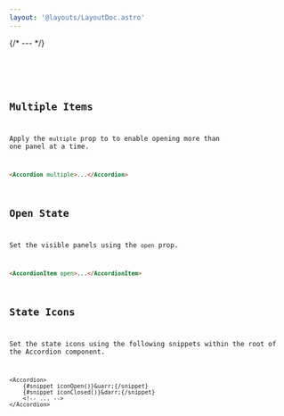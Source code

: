 ```yaml
---
layout: '@layouts/LayoutDoc.astro'
---
```




{/* --- */}

<Preview client:load>
	<Fragment slot="preview">
		<Example client:load />
	</Fragment>
	<Fragment slot="code">
		<Code code={ExampleRaw} lang="svelte" />
	</Fragment>
</Preview>

## Multiple Items

Apply the `multiple` prop to to enable opening more than one panel at a time.

```html
<Accordion multiple>...</Accordion>
```

## Open State

Set the visible panels using the `open` prop.

```html
<AccordionItem open>...</AccordionItem>
```

## State Icons

Set the state icons using the following snippets within the root of the Accordion component.

```svelte
<Accordion>
    {#snippet iconOpen()}&uarr;{/snippet}
    {#snippet iconClosed()}&darr;{/snippet}
    <!-- ... -->
</Accordion>
```

